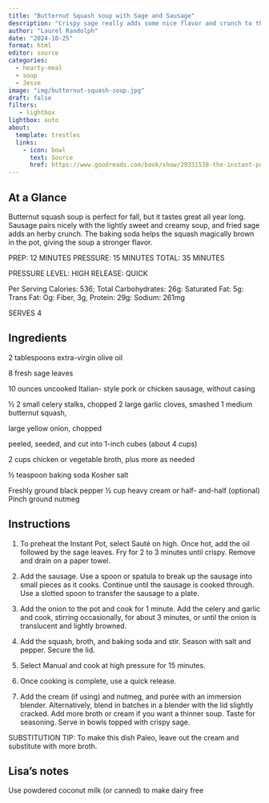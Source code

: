```yaml
---
title: "Butternut Squash soup with Sage and Sausage"
description: "Crispy sage really adds some nice flavor and crunch to this rich soup"
author: "Laurel Randolph"
date: "2024-10-25"
format: html
editor: source
categories:
  - hearty-meal
  - soup
  - Jesse
image: "img/butternut-squash-soup.jpg"
draft: false
filters:
   - lightbox
lightbox: auto
about:
  template: trestles
  links:
    - icon: bowl
      text: Source
      href: https://www.goodreads.com/book/show/29331538-the-instant-pot-electric-pressure-cooker-cookbook?ref=nav_sb_ss_1_33
---
```


## At a Glance

Butternut squash soup is perfect for fall, but it tastes great all year long. Sausage pairs nicely with the lightly sweet and creamy soup, and fried sage adds an herby crunch. The baking soda helps the squash magically brown in the pot, giving the soup a stronger flavor.

PREP: 12 MINUTES PRESSURE: 15 MINUTES TOTAL: 35 MINUTES

PRESSURE LEVEL: HIGH RELEASE: QUICK

Per Serving Calories: 536; Total Carbohydrates: 26g: Saturated Fat: 5g: Trans Fat: Og: Fiber, 3g, Protein: 29g: Sodium: 261mg

SERVES 4

## Ingredients

2 tablespoons extra-virgin olive oil

8 fresh sage leaves

10 ounces uncooked Italian- style pork or chicken sausage, without casing

½ 2 small celery stalks, chopped 2 large garlic cloves, smashed 1 medium butternut squash,

large yellow onion, chopped

peeled, seeded, and cut into 1-inch cubes (about 4 cups)

2 cups chicken or vegetable broth, plus more as needed

½ teaspoon baking soda Kosher salt

Freshly ground black pepper ½ cup heavy cream or half- and-half (optional) Pinch ground nutmeg

## Instructions

1. To preheat the Instant Pot, select Sauté on high. Once hot, add the oil followed by the sage leaves. Fry for 2 to 3 minutes until crispy. Remove and drain on a paper towel.

2. Add the sausage. Use a spoon or spatula to break up the sausage into small pieces as it cooks. Continue until the sausage is cooked through. Use a slotted spoon to transfer the sausage to a plate.

3. Add the onion to the pot and cook for 1 minute. Add the celery and garlic and cook, stirring occasionally, for about 3 minutes, or until the onion is translucent and lightly browned.

4. Add the squash, broth, and baking soda and stir. Season with salt and pepper. Secure the lid.

5. Select Manual and cook at high pressure for 15 minutes.

6. Once cooking is complete, use a quick release.

7. Add the cream (if using) and nutmeg, and purée with an immersion blender. Alternatively, blend in batches in a blender with the lid slightly cracked. Add more broth or cream if you want a thinner soup. Taste for seasoning. Serve in bowls topped with crispy sage.

SUBSTITUTION TIP: To make this dish Paleo, leave out the cream and substitute with more broth.

## Lisa's notes

Use powdered coconut milk (or canned) to make dairy free